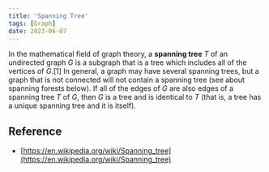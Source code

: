 ```yaml
---
title: 'Spanning Tree'
tags: [Graph]
date: 2023-06-07
---
```


In the mathematical field of graph theory, a **spanning tree** _T_ of an undirected
graph _G_ is a subgraph that is a tree which includes all of the vertices of
_G_.[1] In general, a graph may have several spanning trees, but a graph that is
not connected will not contain a spanning tree (see about spanning forests
below). If all of the edges of _G_ are also edges of a spanning tree _T_ of _G_,
then _G_ is a tree and is identical to _T_ (that is, a tree has a unique spanning
tree and it is itself).

## Reference

- [https://en.wikipedia.org/wiki/Spanning_tree](https://en.wikipedia.org/wiki/Spanning_tree)

